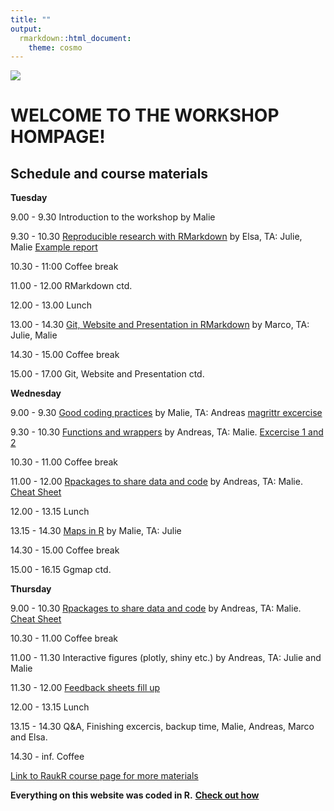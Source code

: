 ```yaml
---
title: ""
output:
  rmarkdown::html_document:
    theme: cosmo
---
```



![](Webpage/logo.png)

# WELCOME TO THE WORKSHOP HOMPAGE!


## Schedule and course materials

**Tuesday**

9.00 - 9.30     Introduction to the workshop by Malie

9.30 - 10.30    [Reproducible research with RMarkdown](ElsasFiles/DevelopingSkillsInR_ReprResearch_ElsaF.html) by Elsa, TA: Julie, Malie [Example report](ElsasFiles/ExampleReport.html)

10.30 - 11:00   Coffee break

11.00 - 12.00   RMarkdown ctd.

12.00 - 13.00   Lunch

13.00 - 14.30   [Git, Website and Presentation in RMarkdown](MarcosFiles/GitWebRma.html) by Marco, TA: Julie, Malie

14.30 - 15.00   Coffee break

15.00 - 17.00   Git, Website and Presentation ctd.

**Wednesday**

9.00 - 9.30     [Good coding practices](MaliesFiles/Pres_good_coding_practices_MLT.html) by Malie, TA: Andreas [magrittr excercise](magrittrex.html)

9.30 - 10.30    [Functions and wrappers](AndreasFiles/template_presentation_RaukR/presentation.html) by Andreas, TA: Malie. [Excercise 1 and 2](AndreasFiles/functionsexc.html)

10.30 - 11.00   Coffee break

11.00 - 12.00   [Rpackages to share data and code](AndreasFiles/template_presentation_RaukR/packages.html) by Andreas, TA: Malie. [Cheat Sheet](AndreasFiles/template_presentation_RaukR/devtools-cheatsheet.pdf)

12.00 - 13.15   Lunch

13.15 - 14.30   [Maps in R](MaliesFiles/Maps_in_R_MLT.html) by Malie, TA: Julie

14.30 - 15.00   Coffee break

15.00 - 16.15   Ggmap ctd.

**Thursday**

9.00 - 10.30    [Rpackages to share data and code](AndreasFiles/template_presentation_RaukR/packages.html) by Andreas, TA: Malie. [Cheat Sheet](AndreasFiles/template_presentation_RaukR/devtools-cheatsheet.pdf)

10.30 - 11.00   Coffee break

11.00 - 11.30   Interactive figures (plotly, shiny etc.) by Andreas, TA: Julie and Malie

11.30 - 12.00   [Feedback sheets fill up](MaliesFiles/Feedback.html)

12.00 - 13.15   Lunch

13.15 - 14.30   Q&A, Finishing excercis, backup time, Malie, Andreas, Marco and Elsa.

14.30 - inf.    Coffee


[Link to RaukR course page for more materials](https://nbisweden.github.io/workshop-RaukR-1806/programme/)

**Everything on this website was coded in R.** [**Check out how**](https://github.com/deepskillsr/deepskillsr.github.io)





